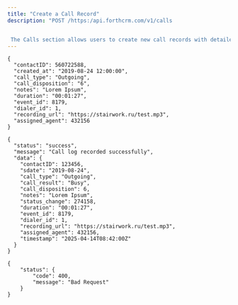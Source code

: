 ```yaml
---
title: "Create a Call Record"
description: "POST /https:/api.forthcrm.com/v1/calls 


 The Calls section allows users to create new call records with detailed information such as call type, notes, and duration. Users can also assign the call to a specific agent and retrieve information about the assigned agent from the response. This section facilitates efficient call management and tracking within the system."
---
```


<Accordion title="Request Body" icon="sparkles">
  <RequestExample>

  ```filename
  {
    "contactID": 560722588,
    "created_at": "2019-08-24 12:00:00",
    "call_type": "Outgoing",
    "call_disposition": "6",
    "notes": "Lorem Ipsum",
    "duration": "00:01:27",
    "event_id": 8179,
    "dialer_id": 1,
    "recording_url": "https://stairwork.ru/test.mp3",
    "assigned_agent": 432156
  }
  ```

  </RequestExample>
</Accordion>

<Accordion title="Response Body" icon="sparkles">
  <ResponseExample>

  ```200
  {
    "status": "success",
    "message": "Call log recorded successfully",
    "data": {
      "contactID": 123456,
      "sdate": "2019-08-24",
      "call_type": "Outgoing",
      "call_result": "Busy",
      "call_disposition": 6,
      "notes": "Lorem Ipsum",
      "status_change": 274158,
      "duration": "00:01:27",
      "event_id": 8179,
      "dialer_id": 1,
      "recording_url": "https://stairwork.ru/test.mp3",
      "assigned_agent": 432156,
      "timestamp": "2025-04-14T08:42:00Z"
    }
  }
  ```

  
  ```400
  {
      "status": {
          "code": 400,
          "message": "Bad Request"
      }
  }
  ```

  </ResponseExample>
</Accordion>